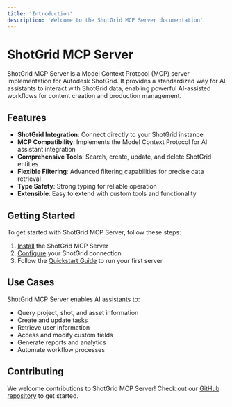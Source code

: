 ```yaml
---
title: 'Introduction'
description: 'Welcome to the ShotGrid MCP Server documentation'
---
```


# ShotGrid MCP Server

ShotGrid MCP Server is a Model Context Protocol (MCP) server implementation for Autodesk ShotGrid. It provides a standardized way for AI assistants to interact with ShotGrid data, enabling powerful AI-assisted workflows for content creation and production management.

## Features

- **ShotGrid Integration**: Connect directly to your ShotGrid instance
- **MCP Compatibility**: Implements the Model Context Protocol for AI assistant integration
- **Comprehensive Tools**: Search, create, update, and delete ShotGrid entities
- **Flexible Filtering**: Advanced filtering capabilities for precise data retrieval
- **Type Safety**: Strong typing for reliable operation
- **Extensible**: Easy to extend with custom tools and functionality

## Getting Started

To get started with ShotGrid MCP Server, follow these steps:

1. [Install](/installation) the ShotGrid MCP Server
2. [Configure](/configuration) your ShotGrid connection
3. Follow the [Quickstart Guide](/guides/quickstart) to run your first server

## Use Cases

ShotGrid MCP Server enables AI assistants to:

- Query project, shot, and asset information
- Create and update tasks
- Retrieve user information
- Access and modify custom fields
- Generate reports and analytics
- Automate workflow processes

## Contributing

We welcome contributions to ShotGrid MCP Server! Check out our [GitHub repository](https://github.com/loonghao/shotgrid-mcp-server) to get started.

